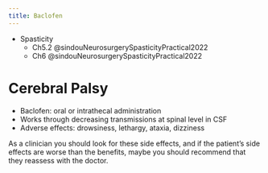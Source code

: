 ```yaml
---
title: Baclofen
---
```


::: {.callout title="Reading list"}

- Spasticity
    - Ch5.2 @sindouNeurosurgerySpasticityPractical2022
    - Ch6 @sindouNeurosurgerySpasticityPractical2022

:::


# Cerebral Palsy

- Baclofen: oral or intrathecal administration
- Works through decreasing transmissions at
spinal level in CSF
- Adverse effects: drowsiness, lethargy, ataxia, dizziness

As a clinician you should look for these side effects, and if the patient's side effects are worse than the benefits, maybe you should recommend that they reassess with the doctor.


